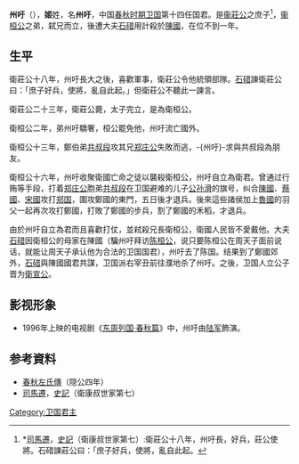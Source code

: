 
{{Eranamebox|年号= 州吁
|起讫时间= 前719年
|政权= [[衞国|衞国]]
|帝王= 州吁
|历时= 1年
|timeline= <timeline>
ImageSize  = width:200 height:50
PlotArea   = width:180 height:30 left:10 bottom:20
TimeAxis   = orientation:horizontal
DateFormat = yyyy
Period     = from:-722 till:-479
AlignBars  = early
ScaleMajor = increment:243 start:-722
Colors =
  id:canvas value:rgb(1,1,0.85)
BackgroundColors = canvas:canvas
PlotData =
  width:15 color:black
  bar:era from:start till:end
  bar:era from:-719 till:-719 color:red
</timeline>
|说明= 州吁在位年在《春秋》經時代的位置
}}
'''州吁'''（{{bd|？||前719年|catIdx=J姬}}），'''姬'''姓，名'''州吁'''，中国[[春秋时期|春秋时期]][[卫国|卫国]]第十四任国君。是[[衞莊公|衞莊公]]之庶子<ref>*[[司馬遷|司馬遷]]，[[史記|史記]]（衛康叔世家第七）:衛莊公十八年，州吁長，好兵，莊公使將。石碏諫莊公曰：「庶子好兵，使將，亂自此起。</ref>，[[衞桓公|衞桓公]]之弟，弑兄而立，後遭大夫[[石碏|石碏]]用計殺於[[陳國|陳國]]，在位不到一年。

==生平==
衛莊公十八年，州吁長大之後，喜歡軍事，衛莊公令他統領部隊。[[石碏|石碏]]諫衛莊公曰：「庶子好兵，使將，亂自此起。」但衛莊公不聽此一諫言。

衛莊公二十三年，衛莊公薨，太子完立，是為衛桓公。

衛桓公二年，弟州吁驕奢，桓公罷免他，州吁流亡國外。

衛桓公十三年，鄭伯弟[[共叔段|共叔段]]攻其兄[[郑庄公|郑庄公]]失敗而逃，-{州吁}-求與共叔段為朋友。

衛桓公十六年，州吁收聚衛國亡命之徒以襲殺衛桓公，州吁自立為衛君。曾通过行贿等手段，打着[[郑庄公|郑庄公]]胞弟[[共叔段|共叔段]]在卫国避难的儿子[[公孙滑|公孙滑]]的旗号，纠合[[陳國|陳國]]、[[蔡國|蔡國]]、[[宋國|宋國]]攻打[[郑国|郑国]]，圍攻鄭國的東門，五日後才退兵。後來這些諸侯加上[[魯國|魯國]]的羽父一起再次攻打鄭國，打敗了鄭國的步兵，割了鄭國的禾稻，才退兵。

由於州吁自立為君而且喜歡打仗，並弒殺兄長衛桓公，衛國人民皆不愛戴他。大夫[[石碏|石碏]]因衛桓公的母家在陳國（騙州吁拜访[[陈桓公|陈桓公]]，说只要陈桓公在周天子面前说话，就能让周天子承认他为合法的卫国国君），州吁去了陈国。结果到了鄭國郊外，[[石碏|石碏]]與陳國國君共謀，卫国派右宰丑前往濮地杀了州吁。之後，卫国人立公子晋为[[衛宣公|衛宣公]]。

== 影视形象 ==
* 1996年上映的电视剧《[[东周列国·春秋篇|东周列国·春秋篇]]》中，州吁由[[陆军（演員）|陆军]]飾演。

== 参考資料 ==
{{reflist}}
*[[春秋左氏傳|春秋左氏傳]]（隠公四年）
*[[司馬遷|司馬遷]]，[[史記|史記]]（衛康叔世家第七）

{{start box}}
{{s-before|兄[[衞桓公|衞桓公]]}}
{{s-title|[[衞國君主|衞國君主]]|前719年}}
{{s-after|弟[[衞宣公|衞宣公]]}}
{{end box}}
{{卫国君主}}

[[Category:卫国君主|Category:卫国君主]]